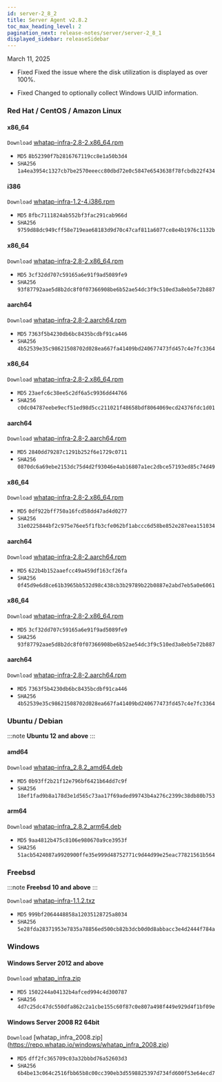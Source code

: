 ```yaml
---
id: server-2_8_2
title: Server Agent v2.8.2
toc_max_heading_level: 2
pagination_next: release-notes/server/server-2_8_1
displayed_sidebar: releaseSidebar
---
```


March 11, 2025

- <Status priority='0'>Fixed</Status> Fixed the issue where the disk utilization is displayed as over 100%.

- <Status priority='0'>Fixed</Status> Changed to optionally collect Windows UUID information.

### Red Hat / CentOS / Amazon Linux

<Tabs>

<TabItem value="6Server6" label="6Server6 / 6" default>

#### x86_64

<code class='my'>Download</code> [whatap-infra-2.8-2.x86_64.rpm](https://repo.whatap.io/centos/6/x86_64/whatap-infra-2.8-2.x86_64.rpm)

- <code class='Beta'>MD5</code> `8b52390f7b2816767119cc8e1a50b3d4`
- <code class='Beta'>SHA256</code> `1a4ea3954c1327cb7be2570eeecc80dbd72e0c5847e6543638f78fcbdb22f434`

#### i386

<code class='my'>Download</code> [whatap-infra-1.2-4.i386.rpm](https://repo.whatap.io/centos/6/i386/whatap-infra-1.2-4.i386.rpm)

- <code class='Beta'>MD5</code> `8fbc7111824ab552bf3fac291cab966d`
- <code class='Beta'>SHA256</code> `9759d88dc949cff58e719eae68183d9d70c47caf811a6077ce8e4b1976c1132b`
  </TabItem>

<TabItem value="7Server7" label="7Server7 / 7" default>

#### x86_64

<code class='my'>Download</code> [whatap-infra-2.8-2.x86_64.rpm](https://repo.whatap.io/centos/7/x86_64/whatap-infra-2.8-2.x86_64.rpm)

- <code class='Beta'>MD5</code> `3cf32dd707c59165a6e91f9ad5089fe9`
- <code class='Beta'>SHA256</code> `93f87792aae5d8b2dc8f0f07366908be6b52ae54dc3f9c510ed3a8eb5e72b887`

#### aarch64

<code class='my'>Download</code> [whatap-infra-2.8-2.aarch64.rpm](https://repo.whatap.io/centos/7/aarch64/whatap-infra-2.8-2.aarch64.rpm)

- <code class='Beta'>MD5</code> `7363f5b4230db6bc8435bcdbf91ca446`
- <code class='Beta'>SHA256</code> `4b52539e35c98621508702d028ea667fa41409bd240677473fd457c4e7fc3364`
  </TabItem>

<TabItem value="8Server8" label="8Server8 / 8" default>

#### x86_64

<code class='my'>Download</code> [whatap-infra-2.8-2.x86_64.rpm](https://repo.whatap.io/centos/8/x86_64/whatap-infra-2.8-2.x86_64.rpm)

- <code class='Beta'>MD5</code> `23aefc6c38ee5c2df6a5c9936dd44766`
- <code class='Beta'>SHA256</code> `c0dc04787eebe9ecf51ed98d5cc211021f48658bdf8064069ecd24376fdc1d01`

#### aarch64

<code class='my'>Download</code> [whatap-infra-2.8-2.aarch64.rpm](https://repo.whatap.io/centos/8/aarch64/whatap-infra-2.8-2.aarch64.rpm)

- <code class='Beta'>MD5</code> `2840dd79287c1291b252f6e1729c0711`
- <code class='Beta'>SHA256</code> `0870dc6a69ebe2153dc75d4d2f93046e4ab16807a1ec2dbce57193ed85c74d49`
  </TabItem>

<TabItem value="9Server9" label="9Server9 / 9" default>

#### x86_64

<code class='my'>Download</code> [whatap-infra-2.8-2.x86_64.rpm](https://repo.whatap.io/centos/9/x86_64/whatap-infra-2.8-2.x86_64.rpm)

- <code class='Beta'>MD5</code> `0df922bff750a16fcd58dd47ad4d0277`
- <code class='Beta'>SHA256</code> `31e0225844bf2c975e76ee5f1fb3cfe062bf1abccc6d58be852e287eea151034`

#### aarch64

<code class='my'>Download</code> [whatap-infra-2.8-2.aarch64.rpm](https://repo.whatap.io/centos/9/aarch64/whatap-infra-2.8-2.aarch64.rpm)

- <code class='Beta'>MD5</code> `622b4b152aaefcc49a459df163cf26fa`
- <code class='Beta'>SHA256</code> `0f45d9e6d8ce61b3965bb532d98c438cb3b29789b22b0887e2abd7eb5a0e6061`
  </TabItem>

<TabItem value="amazonlinux2" label="amazonlinux2" default>

#### x86_64

<code class='my'>Download</code> [whatap-infra-2.8-2.x86_64.rpm](https://repo.whatap.io/centos/latest/x86_64/whatap-infra-2.8-2.x86_64.rpm)

- <code class='Beta'>MD5</code> `3cf32dd707c59165a6e91f9ad5089fe9`
- <code class='Beta'>SHA256</code> `93f87792aae5d8b2dc8f0f07366908be6b52ae54dc3f9c510ed3a8eb5e72b887`

#### aarch64

<code class='my'>Download</code> [whatap-infra-2.8-2.aarch64.rpm](https://repo.whatap.io/centos/latest/aarch64/whatap-infra-2.8-2.aarch64.rpm)

- <code class='Beta'>MD5</code> `7363f5b4230db6bc8435bcdbf91ca446`
- <code class='Beta'>SHA256</code> `4b52539e35c98621508702d028ea667fa41409bd240677473fd457c4e7fc3364`
  </TabItem>

</Tabs>

### Ubuntu / Debian

:::note
**Ubuntu 12 and above**
:::

#### amd64

<code class='my'>Download</code> [whatap-infra_2.8.2_amd64.deb](https://repo.whatap.io/debian/unstable/whatap-infra_2.8.2_amd64.deb)

- <code class='Beta'>MD5</code> `0b93ff2b21f12e796bf6421b64dd7c9f`
- <code class='Beta'>SHA256</code> `18ef1fad9b8a178d3e1d565c73aa17f69aded99743b4a276c2399c38db80b753`

#### arm64

<code class='my'>Download</code> [whatap-infra_2.8.2_arm64.deb](https://repo.whatap.io/debian/unstable/whatap-infra_2.8.2_arm64.deb)

- <code class='Beta'>MD5</code> `9aa4812b475c8106e980670a9ce3953f`
- <code class='Beta'>SHA256</code> `51acb5424087a9920900ffe35e999d48752771c9d44d99e25eac77821561b564`

### Freebsd

:::note
**Freebsd 10 and above**
:::

<code class='my'>Download</code> [whatap-infra-1.1.2.txz](https://repo.whatap.io/freebsd/10/whatap-infra-1.1.2.txz)

- <code class='Beta'>MD5</code> `999bf2064448858a12035128725a8034`
- <code class='Beta'>SHA256</code> `5e28fda28371953e7835a78856ed500cb82b3dcb0d0d8abbacc3e4d2444f784a`

### Windows

#### Windows Server 2012 and above

<code class='my'>Download</code> [whatap_infra.zip](https://repo.whatap.io/windows/whatap_infra.zip)

- <code class='Beta'>MD5</code> `1502244a04132b4afced994c4d300787`
- <code class='Beta'>SHA256</code> `4d7c25dc47dc550dfa862c2a1cbe155c60f87c0e807a498f449e929d4f1bf09e`

#### Windows Server 2008 R2 64bit

<code class='my'>Download</code> [whatap_infra_2008.zip] (https://repo.whatap.io/windows/whatap_infra_2008.zip)

- <code class='Beta'>MD5</code> `dff2fc365709c03a32bbbd76a52603d3`
- <code class='Beta'>SHA256</code> `6b4be13c064c2516fbb65b8c00cc390eb3d5598825397d734fd600f53e64ecd7`
